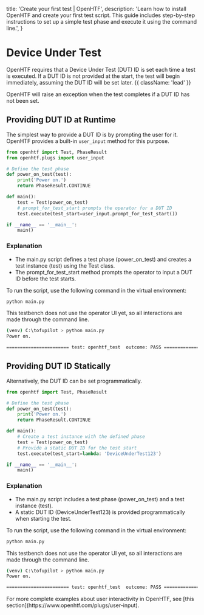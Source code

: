   title: 'Create your first test | OpenHTF',
  description:
    'Learn how to install OpenHTF and create your first test script. This guide includes step-by-step instructions to set up a simple test phase and execute it using the command line.',
}

# Device Under Test

OpenHTF requires that a Device Under Test (DUT) ID is set each time a test is executed. If a DUT ID is not provided at the start, the test will begin immediately, assuming the DUT ID will be set later. {{ className: 'lead' }}

<Note>
  OpenHTF will raise an exception when the test completes if a DUT ID has not
  been set.
</Note>

## Providing DUT ID at Runtime

The simplest way to provide a DUT ID is by prompting the user for it. OpenHTF provides a built-in `user_input` method for this purpose.

```python {title: 'main.py'}
from openhtf import Test, PhaseResult
from openhtf.plugs import user_input

# Define the test phase
def power_on_test(test):
    print('Power on.')
    return PhaseResult.CONTINUE

def main():
    test = Test(power_on_test)
    # prompt_for_test_start prompts the operator for a DUT ID
    test.execute(test_start=user_input.prompt_for_test_start())

if __name__ == '__main__':
    main()
```

### Explanation

- The main.py script defines a test phase (power_on_test) and creates a test instance (test) using the Test class.
- The prompt_for_test_start method prompts the operator to input a DUT ID before the test starts.

To run the script, use the following command in the virtual environment:

```sh
python main.py
```

This testbench does not use the operator UI yet, so all interactions are made through the command line.

```sh
(venv) C:\tofupilot > python main.py
Power on.

======================= test: openhtf_test  outcome: PASS ======================
```

## Providing DUT ID Statically

Alternatively, the DUT ID can be set programmatically.

```python {title: 'main.py'}
from openhtf import Test, PhaseResult

# Define the test phase
def power_on_test(test):
    print('Power on.')
    return PhaseResult.CONTINUE

def main():
    # Create a test instance with the defined phase
    test = Test(power_on_test)
    # Provide a static DUT ID for the test start
    test.execute(test_start=lambda: 'DeviceUnderTest123')

if __name__ == '__main__':
    main()
```

### Explanation

- The main.py script includes a test phase (power_on_test) and a test instance (test).
- A static DUT ID (DeviceUnderTest123) is provided programmatically when starting the test.

To run the script, use the following command in the virtual environment:

```sh
python main.py
```

This testbench does not use the operator UI yet, so all interactions are made through the command line.

```sh
(venv) C:\tofupilot > python main.py
Power on.

======================= test: openhtf_test  outcome: PASS ======================
```

<Note>
  For more complete examples about user interactivity in OpenHTF, see [this
  section](https://www.openhtf.com/plugs/user-input).
</Note>

